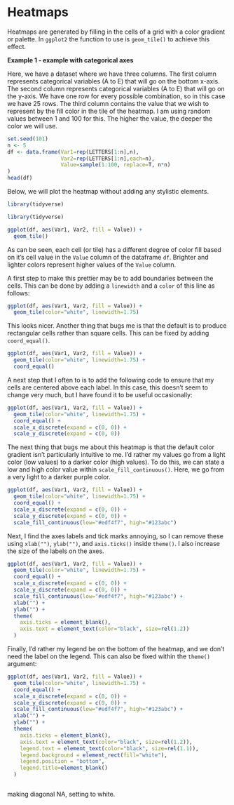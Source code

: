 # Heatmaps

Heatmaps are generated by filling in the cells of a grid with a color gradient or palette. In `ggplot2` the function to use is `geom_tile()` to achieve this effect.

**Example 1 - example with categorical axes**

Here, we have a dataset where we have three columns. The first column represents categorical variables (A to E) that will go on the bottom x-axis. The second column represents categorical variables (A to E) that will go on the y-axis. We have one row for every possible combination, so in this case we have 25 rows. The third column contains the value that we wish to represent by the fill color in the tile of the heatmap. I am using random values between 1 and 100 for this. The higher the value, the deeper the color we will use.

```r
set.seed(101)
n <- 5
df <- data.frame(Var1=rep(LETTERS[1:n],n),
                 Var2=rep(LETTERS[1:n],each=n),
                 Value=sample(1:100, replace=T, n*n)
)
head(df)
```

Below, we will plot the heatmap without adding any stylistic elements.

```r
library(tidyverse)

```

```r
library(tidyverse)

ggplot(df, aes(Var1, Var2, fill = Value)) + 
  geom_tile() 
```

As can be seen, each cell (or tile) has a different degree of color fill based on it's cell value in the `Value` column of the dataframe `df`. Brighter and lighter colors represent higher values of the `Value` column.

A first step to make this prettier may be to add boundaries between the cells. This can be done by adding a `linewidth` and a `color` of this line as follows:

```r
ggplot(df, aes(Var1, Var2, fill = Value)) + 
  geom_tile(color="white", linewidth=1.75)
```

This looks nicer. Another thing that bugs me is that the default is to produce rectangular cells rather than square cells. This can be fixed by adding `coord_equal()`.

```r
ggplot(df, aes(Var1, Var2, fill = Value)) + 
  geom_tile(color="white", linewidth=1.75) +
  coord_equal()
```

A next step that I often to is to add the following code to ensure that my cells are centered above each label. In this case, this doesn't seem to change very much, but I have found it to be useful occasionally:

```r
ggplot(df, aes(Var1, Var2, fill = Value)) + 
  geom_tile(color="white", linewidth=1.75) +
  coord_equal() +
  scale_x_discrete(expand = c(0, 0)) +
  scale_y_discrete(expand = c(0, 0)) 
```

The next thing that bugs me about this heatmap is that the default color gradient isn't particularly intuitive to me. I'd rather my values go from a light color (low values) to a darker color (high values). To do this, we can state a low and high color value within `scale_fill_continuous()`. Here, we go from a very light to a darker purple color.

```r
ggplot(df, aes(Var1, Var2, fill = Value)) + 
  geom_tile(color="white", linewidth=1.75) +
  coord_equal() +
  scale_x_discrete(expand = c(0, 0)) +
  scale_y_discrete(expand = c(0, 0)) + 
  scale_fill_continuous(low="#edf4f7", high="#123abc")
```

Next, I find the axes labels and tick marks annoying, so I can remove these using `xlab("")`, `ylab("")`, and `axis.ticks()` inside `theme()`. I also increase the size of the labels on the axes.

```r
ggplot(df, aes(Var1, Var2, fill = Value)) + 
  geom_tile(color="white", linewidth=1.75) +
  coord_equal() +
  scale_x_discrete(expand = c(0, 0)) +
  scale_y_discrete(expand = c(0, 0)) + 
  scale_fill_continuous(low="#edf4f7", high="#123abc") +
  xlab("") + 
  ylab("") +
  theme(
    axis.ticks = element_blank(), 
    axis.text = element_text(color="black", size=rel(1.2))
  )

```

Finally, I'd rather my legend be on the bottom of the heatmap, and we don't need the label on the legend. This can also be fixed within the `theme()` argument:

```r
ggplot(df, aes(Var1, Var2, fill = Value)) + 
  geom_tile(color="white", linewidth=1.75) +
  coord_equal() +
  scale_x_discrete(expand = c(0, 0)) +
  scale_y_discrete(expand = c(0, 0)) + 
  scale_fill_continuous(low="#edf4f7", high="#123abc") +
  xlab("") + 
  ylab("") +
  theme(
    axis.ticks = element_blank(), 
    axis.text = element_text(color="black", size=rel(1.2)),
    legend.text = element_text(color="black", size=rel(1.1)),
    legend.background = element_rect(fill="white"),
    legend.position = "bottom",
    legend.title=element_blank()
  ) 
```

```r

```

making diagonal NA, setting to white.
